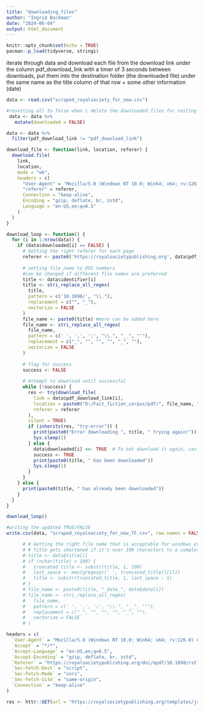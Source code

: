 ```yaml
---
title: "downloading_files"
author: "Ingrid Backman"
date: "2024-06-04"
output: html_document
---
```


```r
knitr::opts_chunk$set(echo = TRUE)
pacman::p_load(tidyverse, stringi)
```

iterate through data and download each file from the download link under the column pdf_download_link with a timer of 3 seconds between downloads, put them into the destination folder (the downloaded file) under the same name as the title column of that row + some other information (date)

```r
data <- read.csv("scraped_royalsociety_for_now.csv")

#resetting all to false when i delete the downloaded files for testing
 data <- data %>%
   mutate(downloaded = FALSE)
```


```r
data <- data %>%
  filter(pdf_download_link != "pdf_download_link")
```

```r
download_file <- function(link, location, referer) {
  download.file(
    link,
    location,
    mode = "wb",
    headers = c(
      "User-Agent" = 'Mozilla/5.0 (Windows NT 10.0; Win64; x64; rv:126.0) Gecko/20100101 Firefox/126.0',
      "referer" = referer,
      Connection = "keep-alive",
      Encoding = "gzip, deflate, br, zstd",
      Language = "en-US,en;q=0.5"
    )
  )
}

```

```r
download_loop <- function() {
  for (i in 1:nrow(data)) {
    if (data$downloaded[i] == FALSE) {
      # Getting the right referer for each page
      referer <- paste0('https://royalsocietypublishing.org', data$pdf_link[i])
      
      # setting file_name to DOI numbers
      #can be changed if different file names are preferred
      title <- data$identifier[i]
      title <- stri_replace_all_regex(
        title,
        pattern = c('10.1098/', "\\."),
        replacement = c("", "_"),
        vectorize = FALSE
      )
      file_name <- paste0(title) #more can be added here
      file_name <- stri_replace_all_regex(
        file_name,
        pattern = c(' ', ',', ';', "\\.", "__", "'"),
        replacement = c("_", "", "", "", "_", ""),
        vectorize = FALSE
      )
      
      # flag for success
      success <- FALSE
      
      # Attempt to download until successful
      while (!success) {
        res <- try(download_file(
          link = data$pdf_download_link[i],
          location = paste0("D:/Fact_fiction_corpus/pdf/", file_name, ".pdf"),
          referer = referer
        ),
        silent = TRUE)
        if (inherits(res, "try-error")) {
          print(paste0("Error downloading ", title, " trying again!"))
          Sys.sleep(1)
        } else {
          data$downloaded[i] <<- TRUE  # To not download it again, can be done differently
          success <- TRUE
          print(paste0(title, " has been downloaded"))
          Sys.sleep(1)
        }
      }
    } else {
      print(paste0(title, " has already been downloaded"))
    }
  }
}

download_loop()
```

```r
#writing the updated TRUE/FALSE
write.csv(data, "scraped_royalsociety_for_now_TF.csv", row.names = FALSE)
```


```r
      # # Getting the right file name that is acceptable for windows etc.
      # # Title gets shortened if it's over 100 characters to a complete word
      # title <- data$title[i]
      # if (nchar(title) > 100) {
      #   truncated_title <- substr(title, 1, 100)
      #   last_space <- max(gregexpr(' ', truncated_title)[[1]])
      #   title <- substr(truncated_title, 1, last_space - 1)
      # }
      # file_name <- paste0(title, "_date_", data$date[i])
      # file_name <- stri_replace_all_regex(
      #   file_name,
      #   pattern = c(' ', ',', ';', "\\.", "__", "'"),
      #   replacement = c("_", "", "", "", "_", ""),
      #   vectorize = FALSE
      # )
```


```r
headers = c(
  `User-Agent` = "Mozilla/5.0 (Windows NT 10.0; Win64; x64; rv:126.0) Gecko/20100101 Firefox/126.0",
  `Accept` = "*/*",
  `Accept-Language` = "en-US,en;q=0.5",
  `Accept-Encoding` = "gzip, deflate, br, zstd",
  `Referer` = "https://royalsocietypublishing.org/doi/epdf/10.1098/rstl.1665.0051",
  `Sec-Fetch-Dest` = "script",
  `Sec-Fetch-Mode` = "cors",
  `Sec-Fetch-Site` = "same-origin",
  `Connection` = "keep-alive"
)

res <- httr::GET(url = "https://royalsocietypublishing.org/templates/jsp/cloudReader/js/readerServiceWorkerHelper.js", httr::add_headers(.headers=headers))
```

